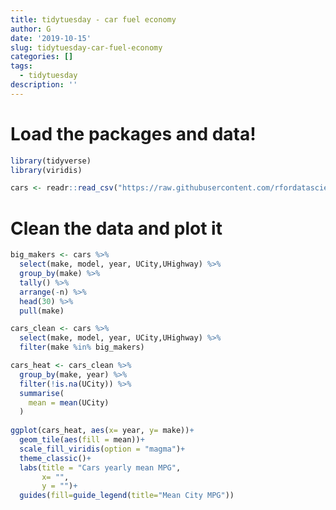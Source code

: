 ```yaml
---
title: tidytuesday - car fuel economy
author: G
date: '2019-10-15'
slug: tidytuesday-car-fuel-economy
categories: []
tags:
  - tidytuesday
description: ''
---
```


# Load the packages and data! 
```r
library(tidyverse)
library(viridis)

cars <- readr::read_csv("https://raw.githubusercontent.com/rfordatascience/tidytuesday/master/data/2019/2019-10-15/big_epa_cars.csv")
```

# Clean the data and plot it
```r
big_makers <- cars %>% 
  select(make, model, year, UCity,UHighway) %>% 
  group_by(make) %>% 
  tally() %>% 
  arrange(-n) %>% 
  head(30) %>% 
  pull(make)

cars_clean <- cars %>% 
  select(make, model, year, UCity,UHighway) %>% 
  filter(make %in% big_makers) 

cars_heat <- cars_clean %>% 
  group_by(make, year) %>% 
  filter(!is.na(UCity)) %>% 
  summarise(
    mean = mean(UCity)
  )
  
ggplot(cars_heat, aes(x= year, y= make))+
  geom_tile(aes(fill = mean))+
  scale_fill_viridis(option = "magma")+
  theme_classic()+
  labs(title = "Cars yearly mean MPG",
       x= "", 
       y = "")+
  guides(fill=guide_legend(title="Mean City MPG"))




```

